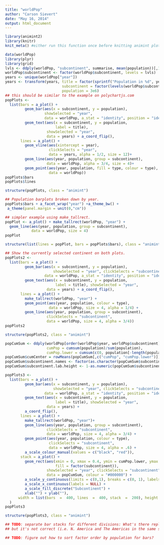 ```yaml
---
title: "worldPop"
author: "Carson Sievert"
date: "May 16, 2014"
output: html_document
---
```



```r
library(animint2)
library(knitr)
knit_meta() #either run this function once before knitting animint plots or knit in a clean session
```

```r
data(worldPop)
library(plyr)
library(grid)
lvls <- ddply(worldPop, "subcontinent", summarise, mean(population))[,1]
worldPop$subcontinent <- factor(worldPop$subcontinent, levels = lvls)
years <- unique(worldPop["year"])
years <- transform(years, title = factor(sprintf("Population in %d", year)),
                          subcontinent = factor(levels(worldPop$subcontinent)[1]),
                          population = 3e6)
## this should be similar to the example on polychartjs.com
popPlots <-
  list(bars = a_plot() +
         geom_bar(aes(x = subcontinent, y = population),
                  showSelected = "year",
                  data = worldPop, a_stat = "identity", position = "identity") +
         geom_text(aes(x = subcontinent, y = population,
                       label = title),
                   showSelected = "year",
                   data = years) + a_coord_flip(),
       lines = a_plot() +
         geom_vline(aes(xintercept = year),
                    clickSelects = "year",
                    data = years, alpha = 1/2, size = 12)+
         geom_line(aes(year, population, group = subcontinent),
                   data = worldPop, alpha = 3/4, size = 4)+
         geom_point(aes(year, population, fill = type, colour = type),
                    data = worldPop))
popPlots$bars
popPlots$lines
```

```r
structure(popPlots, class = "animint")
```


```r
## Population barplots broken down by year.
popPlots$bars + a_facet_wrap("year") +a_theme_bw() + 
 a_theme(panel.margin = unit(0,"cm"))
```

```r
## simpler example using make_tallrect.
popPlot <- a_plot() + make_tallrect(worldPop, "year") +
  geom_line(aes(year, population, group = subcontinent),
            data = worldPop, size = 4)
popPlot
```

```r
structure(list(lines = popPlot, bars = popPlots$bars), class = "animint")
```

```r
## Show the currently selected continent on both plots.
popPlots2 <-
  list(bars = a_plot() +
         geom_bar(aes(x = subcontinent, y = population),
                      showSelected = "year", clickSelects = "subcontinent",
                  data = worldPop, a_stat = "identity", position = "identity") +
         geom_text(aes(x = subcontinent, y = population,
                       label = title), showSelected = "year",
                   data = years) + a_coord_flip(),
       lines = a_plot() +
         make_tallrect(worldPop, "year") +
         geom_point(aes(year, population, colour = type),
                    data = worldPop, size = 4, alpha = 1/4) +
         geom_line(aes(year, population, group = subcontinent),
                   clickSelects = "subcontinent",
                   data = worldPop, size = 4, alpha = 3/4))
popPlots2
```

```r
structure(popPlots2, class = "animint")
```

```r
popCumSum <- ddply(worldPop[order(worldPop$year, worldPop$subcontinent),], .(year), transform, 
                   cumPop = cumsum(population)/sum(population), 
                   cumPop.lower = cumsum(c(0, population[-length(population)]))/sum(population))
popCumSum$cumCenter = rowMeans(popCumSum[,c("cumPop", "cumPop.lower")])
popCumSum$subcontinent.names <- factor(as.character(popCumSum$subcontinent)) # alphabetize
popCumSum$subcontinent.lab.height <- 1-as.numeric(popCumSum$subcontinent.names)/15

popPlots3 <-
  list(bars = a_plot() +
         geom_bar(aes(x = subcontinent, y = population),
                      showSelected = "year", clickSelects = "subcontinent",
                  data = worldPop, a_stat = "identity", position = "identity") +
         geom_text(aes(x = subcontinent, y = population,
                       label = title), showSelected = "year",
                   data = years) +
         a_coord_flip(),
       lines = a_plot() +
         make_tallrect(worldPop, "year")+
         geom_line(aes(year, population, group = subcontinent),
                   clickSelects = "subcontinent",
                   data = worldPop, size = 4, alpha = 3/4) +
         geom_point(aes(year, population, colour = type), 
                    clickSelects = "subcontinent",
                    data = worldPop, size = 4, alpha = .6) +
         a_scale_colour_manual(values = c("black", "red")),
       stack = a_plot() + 
         geom_rect(aes(xmin = 0, xmax = 0.4, ymin = cumPop.lower, ymax = cumPop,
                       fill = factor(subcontinent)), 
                   showSelected = "year", clickSelects = "subcontinent",
                   data = popCumSum, colour = "#000000") +
         a_scale_y_continuous(limits = c(0,1), breaks = c(0, 1), labels = NULL) + 
         a_scale_x_continuous(labels = NULL) + 
         a_scale_fill_discrete("Subcontinent") +
         xlab("") + ylab(""),
      width = list(bars  =  400, lines  =  400, stack  =  200), height = list(400)
  )
popPlots3
```

```r
structure(popPlots3, class = "animint")
```

```r
## TODO: separate bar stacks for different divisions: What's there replicates polycharts.js, 
## but it's not correct (i.e. N. America and The Americas in the same stack). 

## TODO: figure out how to sort factor order by population for bars?
```

